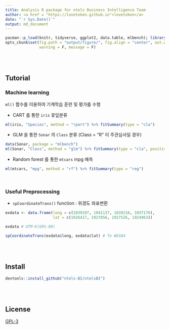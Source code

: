 ```yaml
---
title: Analysis R package for ntels Business Intelligence Team
author: <a href = "https://lovetoken.github.io">lovetoken</a>
date: "`r Sys.Date()`"
output: md_document
---
```


```r
pacman::p_load(knitr, tidyverse, ggplot2, data.table, mlbench); library(ntelsBI)
opts_chunk$set(fig.path = "output/figure/", fig.align = "center", out.width = "80%", 
               warning = F, message = F)
```

<br><br>

## Tutorial

### Machine learning

`ml()` 함수를 이용하여 기계학습 훈련 및 평가를 수행

* CART 를 통한 `iris` 꽃잎분류

```r
ml(iris, "Species", method = "rpart") %>% fitSummary(type = "cla")
```

* GLM 을 통한 `Sonar` 의 `Class` 분류 (Class = "R" 이 주관심사일 경우)

```r
data(Sonar, package = "mlbench")
ml(Sonar, "Class", method = "glm") %>% fitSummary(type = "cla", positive = "R")
```

* Random forest 를 통한 `mtcars` mpg 예측

```r
ml(mtcars, "mpg", method = "rf") %>% fitSummary(type = "reg")
```

<br>

### Useful Preprocessing

* `spCoordinateTrans()` function : 위경도 좌표변환

```r
exdata <- data.frame(long = c(1039197, 1041137, 1039216, 1037176), 
                     lat = c(1926417, 1927056, 1927526, 1924963))

exdata # UTM-K(GRS-80)

spCoordinateTrans(exdata$long, exdata$lat) # To WGS84
```

<br><br>

## Install

```r
devtools::install_github("ntels-BI/ntelsBI")
```

<br><br>

## License

[GPL-3](https://www.gnu.org/licenses/gpl-3.0.en.html)

